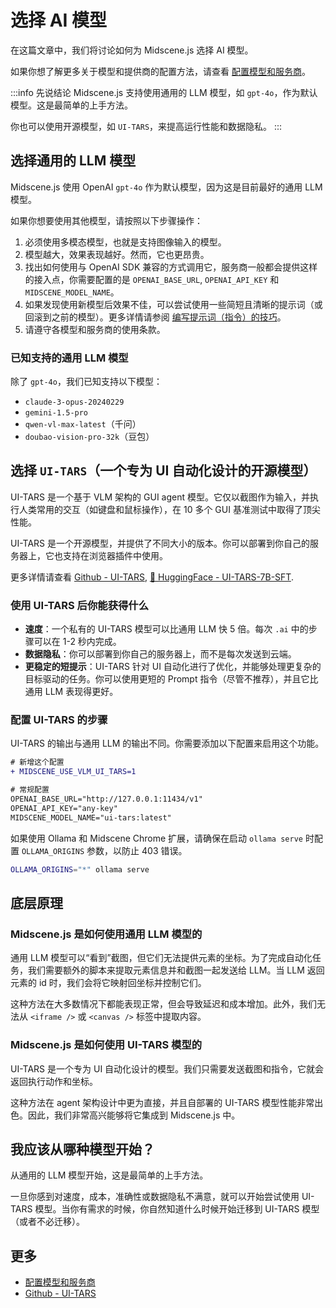 # 选择 AI 模型

在这篇文章中，我们将讨论如何为 Midscene.js 选择 AI 模型。

如果你想了解更多关于模型和提供商的配置方法，请查看 [配置模型和服务商](./model-provider)。

:::info 先说结论
Midscene.js 支持使用通用的 LLM 模型，如 `gpt-4o`，作为默认模型。这是最简单的上手方法。

你也可以使用开源模型，如 `UI-TARS`，来提高运行性能和数据隐私。
:::

## 选择通用的 LLM 模型

Midscene.js 使用 OpenAI `gpt-4o` 作为默认模型，因为这是目前最好的通用 LLM 模型。

如果你想要使用其他模型，请按照以下步骤操作：
1. 必须使用多模态模型，也就是支持图像输入的模型。
1. 模型越大，效果表现越好。然而，它也更昂贵。
1. 找出如何使用与 OpenAI SDK 兼容的方式调用它，服务商一般都会提供这样的接入点，你需要配置的是 `OPENAI_BASE_URL`, `OPENAI_API_KEY` 和 `MIDSCENE_MODEL_NAME`。
1. 如果发现使用新模型后效果不佳，可以尝试使用一些简短且清晰的提示词（或回滚到之前的模型）。更多详情请参阅 [编写提示词（指令）的技巧](./prompting-tips)。
1. 请遵守各模型和服务商的使用条款。

### 已知支持的通用 LLM 模型

除了 `gpt-4o`，我们已知支持以下模型：

- `claude-3-opus-20240229`
- `gemini-1.5-pro`
- `qwen-vl-max-latest`（千问）
- `doubao-vision-pro-32k`（豆包）

## 选择 `UI-TARS`（一个专为 UI 自动化设计的开源模型）

UI-TARS 是一个基于 VLM 架构的 GUI agent 模型。它仅以截图作为输入，并执行人类常用的交互（如键盘和鼠标操作），在 10 多个 GUI 基准测试中取得了顶尖性能。

UI-TARS 是一个开源模型，并提供了不同大小的版本。你可以部署到你自己的服务器上，它也支持在浏览器插件中使用。

更多详情请查看 [Github - UI-TARS](https://github.com/bytedance/ui-tars), [🤗 HuggingFace - UI-TARS-7B-SFT](https://huggingface.co/bytedance-research/UI-TARS-7B-SFT).

### 使用 UI-TARS 后你能获得什么

- **速度**：一个私有的 UI-TARS 模型可以比通用 LLM 快 5 倍。每次 `.ai` 中的步骤可以在 1-2 秒内完成。
- **数据隐私**：你可以部署到你自己的服务器上，而不是每次发送到云端。
- **更稳定的短提示**：UI-TARS 针对 UI 自动化进行了优化，并能够处理更复杂的目标驱动的任务。你可以使用更短的 Prompt 指令（尽管不推荐），并且它比通用 LLM 表现得更好。

### 配置 UI-TARS 的步骤

UI-TARS 的输出与通用 LLM 的输出不同。你需要添加以下配置来启用这个功能。

```diff
# 新增这个配置
+ MIDSCENE_USE_VLM_UI_TARS=1

# 常规配置
OPENAI_BASE_URL="http://127.0.0.1:11434/v1" 
OPENAI_API_KEY="any-key"
MIDSCENE_MODEL_NAME="ui-tars:latest"
```

如果使用 Ollama 和 Midscene Chrome 扩展，请确保在启动 `ollama serve` 时配置 `OLLAMA_ORIGINS` 参数，以防止 403 错误。

```bash
OLLAMA_ORIGINS="*" ollama serve
```

## 底层原理

### Midscene.js 是如何使用通用 LLM 模型的

通用 LLM 模型可以“看到”截图，但它们无法提供元素的坐标。为了完成自动化任务，我们需要额外的脚本来提取元素信息并和截图一起发送给 LLM。当 LLM 返回元素的 id 时，我们会将它映射回坐标并控制它们。

这种方法在大多数情况下都能表现正常，但会导致延迟和成本增加。此外，我们无法从 `<iframe />` 或 `<canvas />` 标签中提取内容。

### Midscene.js 是如何使用 UI-TARS 模型的

UI-TARS 是一个专为 UI 自动化设计的模型。我们只需要发送截图和指令，它就会返回执行动作和坐标。

这种方法在 agent 架构设计中更为直接，并且自部署的 UI-TARS 模型性能非常出色。因此，我们非常高兴能够将它集成到 Midscene.js 中。

## 我应该从哪种模型开始？

从通用的 LLM 模型开始，这是最简单的上手方法。

一旦你感到对速度，成本，准确性或数据隐私不满意，就可以开始尝试使用 UI-TARS 模型。当你有需求的时候，你自然知道什么时候开始迁移到 UI-TARS 模型（或者不必迁移）。

## 更多

* [配置模型和服务商](./model-provider)
* [Github - UI-TARS](https://github.com/bytedance/ui-tars)
